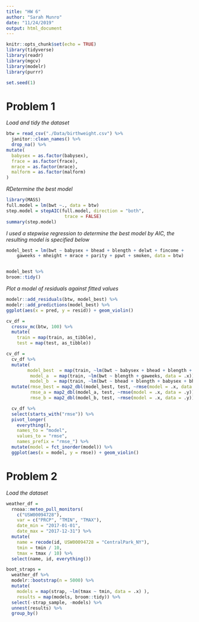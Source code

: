 ```yaml
---
title: "HW 6"
author: "Sarah Munro"
date: "11/24/2019"
output: html_document
---
```


```r
knitr::opts_chunk$set(echo = TRUE)
library(tidyverse)
library(readr)
library(mgcv)
library(modelr)
library(purrr)

set.seed(1)
```

# Problem 1

_Load and tidy the dataset_
```r
btw = read_csv("./Data/birthweight.csv") %>%
  janitor::clean_names() %>%
  drop_na() %>%
mutate(
  babysex = as.factor(babysex),
  frace = as.factor(frace),
  mrace = as.factor(mrace),
  malform = as.factor(malform)
)
```

_RDetermine the best model_
```r
library(MASS)
full.model = lm(bwt ~., data = btw)
step.model = stepAIC(full.model, direction = "both", 
                      trace = FALSE)
summary(step.model)
```

_I used a stepwise regression to determine the best model by AIC, the resulting model is specified below_
```r
model_best = lm(bwt ~ babysex + bhead + blength + delwt + fincome + 
    gaweeks + mheight + mrace + parity + ppwt + smoken, data = btw)


model_best %>%  
broom::tidy() 
```

_Plot a model of residuals against fitted values_
```r
modelr::add_residuals(btw, model_best) %>%
modelr::add_predictions(model_best) %>%
ggplot(aes(x = pred, y = resid)) + geom_violin()
```

```r
cv_df = 
  crossv_mc(btw, 100) %>%
  mutate(
    train = map(train, as_tibble),
    test = map(test, as_tibble))
```

```r
cv_df = 
  cv_df %>% 
  mutate(
        model_best  = map(train, ~lm(bwt ~ babysex + bhead + blength + delwt + fincome + gaweeks + mheight + mrace + parity + ppwt + smoken, data = .x)),
         model_a  = map(train, ~lm(bwt ~ blength + gaweeks, data = .x)),
         model_b  = map(train, ~lm(bwt ~ bhead + blength + babysex + bhead * blength + bhead * babysex + blength * babysex + bhead * blength * babysex, data = .x))) %>%  
  mutate(rmse_best = map2_dbl(model_best, test, ~rmse(model = .x, data = .y)),
         rmse_a = map2_dbl(model_a, test, ~rmse(model = .x, data = .y)),
         rmse_b = map2_dbl(model_b, test, ~rmse(model = .x, data = .y)))
``` 

```r
  cv_df %>% 
  select(starts_with("rmse")) %>% 
  pivot_longer(
    everything(),
    names_to = "model", 
    values_to = "rmse",
    names_prefix = "rmse_") %>% 
  mutate(model = fct_inorder(model)) %>% 
  ggplot(aes(x = model, y = rmse)) + geom_violin()
```

# Problem 2

_Load the dataset_
```r
weather_df = 
  rnoaa::meteo_pull_monitors(
    c("USW00094728"),
    var = c("PRCP", "TMIN", "TMAX"), 
    date_min = "2017-01-01",
    date_max = "2017-12-31") %>%
  mutate(
    name = recode(id, USW00094728 = "CentralPark_NY"),
    tmin = tmin / 10,
    tmax = tmax / 10) %>%
  select(name, id, everything())
```

```r
boot_straps = 
  weather_df %>% 
  modelr::bootstrap(n = 5000) %>%
  mutate(
    models = map(strap, ~lm(tmax ~ tmin, data = .x) ),
    results = map(models, broom::tidy)) %>% 
  select(-strap_sample, -models) %>% 
  unnest(results) %>% 
  group_by()
```
